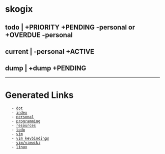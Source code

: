 = skogix =
== todo | +PRIORITY +PENDING -personal or +OVERDUE -personal ==
== current | -personal +ACTIVE ==
== dump | +dump +PENDING ==

----

= Generated Links =
    - [[dot]]
    - [[index]]
    - [[personal]]
    - [[programming]]
    - [[resources]]
    - [[todo]]
    - [[vim]]
    - [[vim/keybindings|vim keybindings]]
    - [[vim/vimwiki]]
    - [[linux]]

